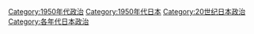 [[Category:1950年代政治|Category:1950年代政治]]
[[Category:1950年代日本|Category:1950年代日本]]
[[Category:20世纪日本政治|Category:20世纪日本政治]]
[[Category:各年代日本政治|Category:各年代日本政治]]